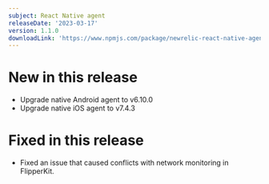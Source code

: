 ```yaml
---
subject: React Native agent
releaseDate: '2023-03-17'
version: 1.1.0
downloadLink: 'https://www.npmjs.com/package/newrelic-react-native-agent/v/1.1.0'
---
```


# New in this release

* Upgrade native Android agent to v6.10.0
* Upgrade native iOS agent to v7.4.3

# Fixed in this release

* Fixed an issue that caused conflicts with network monitoring in FlipperKit.

